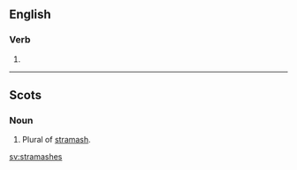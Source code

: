 ==English==

===Verb===
{{head|en|verb form}}

# {{en-third-person singular of|stramash}}

----

==Scots==

===Noun===
{{head|sco|noun plural form}}

# Plural of [[stramash]].

[[sv:stramashes]]